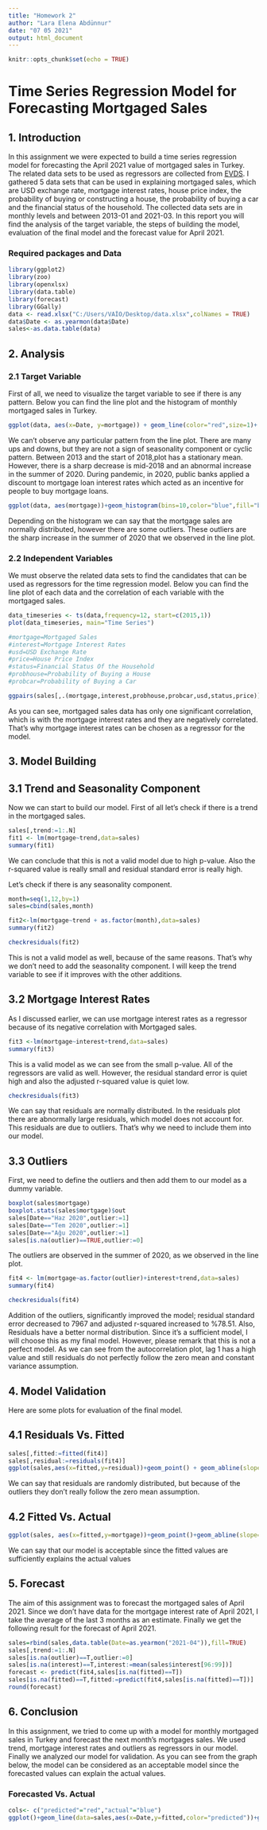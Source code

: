 ```yaml
---
title: "Homework 2"
author: "Lara Elena Abdünnur"
date: "07 05 2021"
output: html_document
---
```


```r
knitr::opts_chunk$set(echo = TRUE)
```

# Time Series Regression Model for Forecasting Mortgaged Sales


## 1. Introduction
In this assignment we were expected to build a time series regression model for forecasting the April 2021 value of mortgaged sales in Turkey. The related data sets to be used as regressors are collected from [EVDS](https://evds2.tcmb.gov.tr). 
I gathered 5 data sets that can be used in explaining mortgaged sales, which are USD exchange rate, mortgage interest rates, house price index, the probability of buying or constructing a house, the probability of buying a car and the financial status of the household. The collected data sets are in monthly levels and between 2013-01 and 2021-03.
In this report you will find the analysis of the target variable, the steps of building the model, evaluation of the final model and the forecast value for April 2021.


### Required packages and Data
```r
library(ggplot2)
library(zoo)
library(openxlsx)
library(data.table)
library(forecast)
library(GGally)
data <- read.xlsx("C:/Users/VAİO/Desktop/data.xlsx",colNames = TRUE)
data$Date <- as.yearmon(data$Date)
sales<-as.data.table(data)
```

## 2. Analysis
### 2.1 Target Variable
First of all, we need to visualize the target variable to see if there is any pattern. Below you can find the line plot and the histogram of monthly mortgaged sales in Turkey.


```r

ggplot(data, aes(x=Date, y=mortgage)) + geom_line(color="red",size=1)+ ggtitle("Monthly Mortgaged Sales") + xlab("Date") + ylab("Mortgaged Sales")

``` 



We can't observe any particular pattern from the line plot. There are many ups and downs, but they are not a sign of seasonality component or cyclic pattern. Between 2013 and the start of 2018,plot has a stationary mean. However, there is a sharp decrease is mid-2018 and an abnormal increase in the summer of 2020. During pandemic, in 2020, public banks applied a discount to mortgage loan interest rates which acted as an incentive for people to buy mortgage loans.


```r
ggplot(data, aes(mortgage))+geom_histogram(bins=10,color="blue",fill="blue")+ggtitle("Histogram for Mortgaged Sales") + xlab("Mortgaged Sales") + ylab("Density")

```


Depending on the histogram we can say that the mortgage sales are normally distributed, however there are some outliers. These outliers are the sharp increase in the summer of 2020 that we observed in the line plot. 


### 2.2 Independent Variables

We must observe the related data sets to find the candidates that can be used as regressors for the time regression model. Below you can find the line plot of each data and the correlation of each variable with the mortgaged sales.


```r
data_timeseries <- ts(data,frequency=12, start=c(2015,1))
plot(data_timeseries, main="Time Series")
```

```r
#mortgage=Mortgaged Sales
#interest=Mortgage Interest Rates
#usd=USD Exchange Rate
#price=House Price Index
#status=Financial Status Of the Household
#probhouse=Probability of Buying a House
#probcar=Probability of Buying a Car
```


```r
ggpairs(sales[,.(mortgage,interest,probhouse,probcar,usd,status,price)])
```



As you can see, mortgaged sales data has only one significant correlation, which is with the mortgage interest rates and they are negatively correlated. That's why mortgage interest rates can be chosen as a regressor for the model.  
 

## 3. Model Building

## 3.1 Trend and Seasonality Component

Now we can start to build our model. First of all let's check if there is a trend in the mortgaged sales.
```r
sales[,trend:=1:.N]
fit1 <- lm(mortgage~trend,data=sales)
summary(fit1)
```


We can conclude that this is not a valid model due to high p-value. Also the r-squared value is really small and residual standard error is really high.


Let's check if there is any seasonality component. 

```r
month=seq(1,12,by=1)
sales=cbind(sales,month)
```

```r
fit2<-lm(mortgage~trend + as.factor(month),data=sales)
summary(fit2)
```


```r
checkresiduals(fit2)
```

This is not a valid model as well, because of the same reasons. That's why we don't need to add the seasonality component. I will keep the trend variable to see if it improves with the other additions.


## 3.2 Mortgage Interest Rates

As I discussed earlier, we can use mortgage interest rates as a regressor because of its negative correlation with Mortgaged sales. 


```r
fit3 <-lm(mortgage~interest+trend,data=sales)
summary(fit3)
```


This is a valid model as we can see from the small p-value. All of the regressors are valid as well. However, the residual standard error is quiet high and also the adjusted r-squared value is quiet low.

```r

checkresiduals(fit3)

```


We can say that residuals are normally distributed. In the residuals plot there are abnormally large residuals, which model does not account for. This residuals are due to outliers. That's why we need to include them into our model.


## 3.3 Outliers
First, we need to define the outliers and then add them to our model as a dummy variable.


```r
boxplot(sales$mortgage)
boxplot.stats(sales$mortgage)$out
sales[Date=="Haz 2020",outlier:=1]
sales[Date=="Tem 2020",outlier:=1]
sales[Date=="Ağu 2020",outlier:=1]
sales[is.na(outlier)==TRUE,outlier:=0]
```


The outliers are observed in the summer of 2020, as we observed in the line plot. 

```r
fit4 <- lm(mortgage~as.factor(outlier)+interest+trend,data=sales)
summary(fit4)

```

```r
checkresiduals(fit4)

```


Addition of the outliers, significantly improved the model; residual standard error decreased to 7967 and adjusted r-squared increased to %78.51. Also, Residuals have a better normal distribution. Since it's a sufficient model, I will choose this as my final model. However, please remark that this is not a perfect model. As we can see from the autocorrelation plot, lag 1 has a high value and still residuals do not perfectly follow the zero mean and constant variance assumption.


## 4. Model Validation 

Here are some plots for evaluation of the final model.

## 4.1 Residuals Vs. Fitted
```r
sales[,fitted:=fitted(fit4)]
sales[,residual:=residuals(fit4)]
ggplot(sales,aes(x=fitted,y=residual))+geom_point() + geom_abline(slope=0,intercept = 0,color="blue")+xlab("Fitted Values")+ylab("Residuals")
```


We can say that residuals are randomly distributed, but because of the outliers they don't really follow the zero mean assumption. 


## 4.2 Fitted Vs. Actual
```r
ggplot(sales, aes(x=fitted,y=mortgage))+geom_point()+geom_abline(slope=1,intercept = 0,color="blue")+xlab("Fitted Monthy Mortgage Sales")+ylab("Actual Monthy Mortgage Sales")
```


We can say that our model is acceptable since the fitted values are sufficiently explains the actual values

## 5. Forecast

The aim of this assignment was to forecast the mortgaged sales of April 2021. Since we don't have data for the mortgage interest rate of April 2021, I take the average of the last 3 months as an estimate. Finally we get the following result for the forecast of April 2021.


```r
sales=rbind(sales,data.table(Date=as.yearmon("2021-04")),fill=TRUE)
sales[,trend:=1:.N]
sales[is.na(outlier)==T,outlier:=0]
sales[is.na(interest)==T,interest:=mean(sales$interest[96:99])]
forecast <- predict(fit4,sales[is.na(fitted)==T])
sales[is.na(fitted)==T,fitted:=predict(fit4,sales[is.na(fitted)==T])]
round(forecast)

```



## 6. Conclusion

In this assignment, we tried to come up with a model for monthly mortgaged sales in Turkey and forecast the next month's mortgages sales. We used trend, mortgage interest rates and outliers as regressors in our model. Finally we analyzed our model for validation. As you can see from the graph below, the model can be considered as an acceptable model since the forecasted values can explain the actual values.



### Forecasted Vs. Actual 
```r

cols<- c("predicted"="red","actual"="blue")
ggplot()+geom_line(data=sales,aes(x=Date,y=fitted,color="predicted"))+geom_line(data=sales,aes(x=Date,y=mortgage,color="actual"))+xlab("Date")+ylab("Mortgaged Sales")+ggtitle("Monthly Mortgages Sales")

```